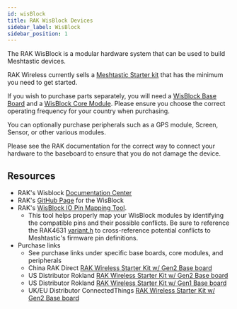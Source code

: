 ```yaml
---
id: wisBlock
title: RAK WisBlock Devices
sidebar_label: WisBlock
sidebar_position: 1
---
```



The RAK WisBlock is a modular hardware system that can be used to build Meshtastic devices.

RAK Wireless currently sells a [Meshtastic Starter kit](https://store.rakwireless.com/products/wisblock-meshtastic-starter-kit) that has the minimum you need to get started.

If you wish to purchase parts separately, you will need a [WisBlock Base Board](/docs/hardware/devices/rak/base-board) and a [WisBlock Core Module](/docs/hardware/devices/rak/core-module). Please ensure you choose the correct operating frequency for your country when purchasing.

You can optionally purchase peripherals such as a GPS module, Screen, Sensor, or other various modules.

Please see the RAK documentation for the correct way to connect your hardware to the baseboard to ensure that you do not damage the device.

## Resources

- RAK's Wisblock [Documentation Center](https://docs.rakwireless.com/Product-Categories/WisBlock)
- RAK's [GitHub Page](https://github.com/RAKWireless/WisBlock) for the WisBlock
- RAK's [WisBlock IO Pin Mapping Tool](https://docs.rakwireless.com/Knowledge-Hub/Pin-Mapper/).
  - This tool helps properly map your WisBlock modules by identifying the compatible pins and their possible conflicts. Be sure to reference the RAK4631 [variant.h](https://github.com/meshtastic/firmware/blob/master/variants/rak4631/variant.h) to cross-reference potential conflicts to Meshtastic's firmware pin definitions.
- Purchase links
  - See purchase links under specific base boards, core modules, and peripherals
  - China RAK Direct [RAK Wireless Starter Kit w/ Gen2 Base board](https://store.rakwireless.com/products/wisblock-meshtastic-starter-kit)
  - US Distributor Rokland [RAK Wireless Starter Kit w/ Gen2 Base board](https://store.rokland.com/products/rak-wireless-wisblock-meshtastic-starter-kit)
  - US Distributor Rokland [RAK Wireless Starter Kit w/ Gen1 Base board](https://store.rokland.com/products/rakwireless-meshtastic-starter-kit-alternative-with-rak5005-o-base)
  - UK/EU Distributor ConnectedThings [RAK Wireless Starter Kit w/ Gen2 Base board](https://connectedthings.store/gb/meshtastic/rak-wisblock-meshtastic-starter-kit.html)
